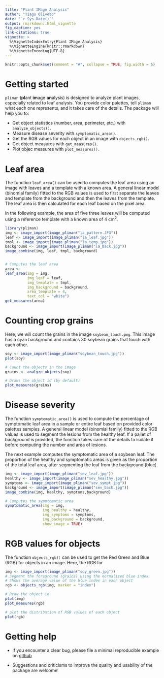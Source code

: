 ```yaml
---
title: "Plant IMage Analysis"
author: "Tiago Olivoto"
date: "`r Sys.Date()`"
output: rmarkdown::html_vignette
fig_caption: yes
link-citations: true
vignette: >
  %\VignetteIndexEntry{Plant IMage Analysis}
  %\VignetteEngine{knitr::rmarkdown}
  %\VignetteEncoding{UTF-8}
---
```


```r
knitr::opts_chunk$set(comment = "#", collapse = TRUE, fig.width = 5)
```

# Getting started
`pliman` (**pl**ant **im**age **an**alysis) is designed to analyze plant images, especially related to leaf analysis. You provide color palettes, tell `pliman` what each one represents, and it takes care of the details. The package will help you to:

* Get object statistics (number, area, perimeter, etc.) with `analyze_objects()`.
* Measure disease severity with `symptomatic_area()`.
* Get the RGB values for each object in an image with `objects_rgb()`.
* Get object measures with `get_measures()`.
* Plot objec measures with `plot_measures()`.


# Leaf area
The function `leaf_area()` can be used to computes the leaf area using an image with leaves and a template with a known area. A general linear model (binomial family) fitted to the RGB values is used to first separate the leaves and template from the background and then the leaves from the template. The leaf area is then calculated for each leaf based on the pixel area.

In the following example, the area of five three leaves will be computed using a reference template with a known area of 4 cm$^2$.

```r
library(pliman)
img <- image_import(image_pliman("la_pattern.JPG"))
leaf <- image_import(image_pliman("la_leaf.jpg"))
tmpl <- image_import(image_pliman("la_temp.jpg"))
background <- image_import(image_pliman("la_back.jpg"))
image_combine(img, leaf, tmpl, background)


# Computes the leaf area
area <- 
leaf_area(img = img,
          img_leaf = leaf,
          img_template = tmpl,
          img_background = background,
          area_template = 4,
          text_col = "white")
get_measures(area)
```


# Counting crop grains 

Here, we will count the grains in the image `soybean_touch.png`. This image has a cyan background and contains 30 soybean grains that touch with each other.

```r
soy <- image_import(image_pliman("soybean_touch.jpg"))
plot(soy)

# Count the objects in the image
grains <- analyze_objects(soy)

# Draws the object id (by default)
plot_measures(grains)
```



# Disease severity
The function `symptomatic_area()` is used to compute the percentage of symptomatic leaf area in a sample or entire leaf based on provided color palettes samples. A general linear model (binomial family) fitted to the RGB values is used to segment the lesions from the healthy leaf. If a pallet of background is provided, the function takes care of the details to isolate it before computing the number and area of lesions.

The next example computes the symptomatic area of a soybean leaf. The proportion of the healthy and symptomatic areas is given as the proportion of the total leaf area, after segmenting the leaf from the background (blue).

```r
img <- image_import(image_pliman("sev_leaf.jpg"))
healthy <- image_import(image_pliman("sev_healthy.jpg"))
symptoms <- image_import(image_pliman("sev_sympt.jpg"))
background <- image_import(image_pliman("sev_back.jpg"))
image_combine(img, healthy, symptoms,background)

# Computes the symptomatic area
symptomatic_area(img = img,
                 img_healthy = healthy,
                 img_symptoms = symptoms,
                 img_background = background,
                 show_image = TRUE)
```


# RGB values for objects
The function `objects_rgb()` can be used to get the Red Green and Blue (RGB) for objects in an image. Here, the RGB for 

```r
img <- image_import(image_pliman("soy_green.jpg"))
# Segment the foreground (grains) using the normalized blue index
# Shows the average value of the blue index in each object
rgb <- objects_rgb(img, marker = "index")

# Draw the object id
plot(img)
plot_measures(rgb)

# plot the distribution of RGB values of each object
plot(rgb)
```



# Getting help

-   If you encounter a clear bug, please file a minimal reproducible example on [github](https://github.com/TiagoOlivoto/pliman/issues)

-   Suggestions and criticisms to improve the quality and usability of the package are welcome!
